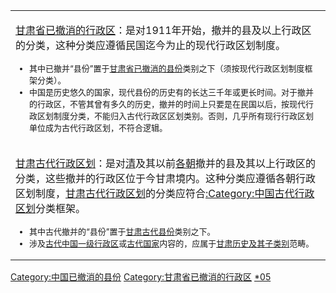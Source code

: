 {{中国已撤消县份分类/temp|state=expanded}}
{{hideh
|Head = <p align="center"><big>'''甘肃已撤消行政区分类向导'''</big>
|FrameStyle   = border:solid 1px #0000ff;
|HeadStyle    = text-align:left;background:transparent;
|ContentStyle = background: #FFFF9B;
}}
{| class="wikitable" border="1" width="100%"
|-
| [[:Category:甘肃省已撤消的行政区|甘肃省已撤消的行政区]]：是对1911年开始，撤并的县及以上行政区的分类，这种分类应遵循民国迄今为止的现代行政区划制度。<font size="2">
* 其中已撤并“县份”置于[[:Category:甘肃省已撤消的县份|甘肃省已撤消的县份]]类别之下（须按现代行政区划制度框架分类）。
* 中国是历史悠久的国家，现代县份的历史有的长达三千年或更长时间。对于撤并的行政区，不管其曾有多久的历史，撤并的时间上只要是在民国以后，按现代行政区划制度分类，不能归入古代行政区区划类别。否则，几乎所有现行行政区划单位成为古代行政区划，不符合逻辑。
|-
| [[:Category:甘肃古代行政区划|甘肃古代行政区划]]：是对[[清朝|清]]及其以前[[中国朝代|各朝]]撤并的县及其以上行政区的分类，这些撤并的行政区位于今甘肃境内。这种分类应遵循各朝行政区划制度，[[:Category:甘肃古代行政区划|甘肃古代行政区划]]的分类应符合[[:Category:中国古代行政区划|:Category:中国古代行政区划]]分类框架。<font size="2"> 
* 其中古代撤并的“县份”置于[[:Category:甘肃古代县份|甘肃古代县份]]类别之下。
* 涉及[[:category:中国一级行政区|古代中国一级行政区]]或[[:category:中國古代民族與國家|古代国家]]内容的，应属于[[:category:甘肃历史|甘肃历史及其子类别]]范畴。
|}
{{hidef}}

[[Category:中国已撤消的县份|Category:中国已撤消的县份]]
[[Category:甘肃省已撤消的行政区|Category:甘肃省已撤消的行政区]]
[[Category:甘肃省县份|*05]]